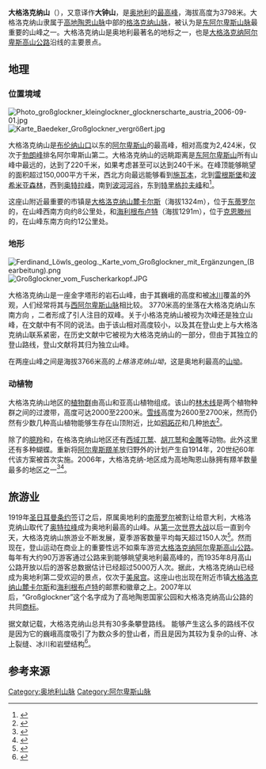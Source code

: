 {{noteTA
|G1=奥地利地名
}}
{{Infobox Mountain
| 名稱 =大格洛克納山
| 照片 =Compton Großglockner.jpg
| 照片說明 = 大格洛克纳山，{{link-de|爱德华·西奥多·康普顿|Edward Theodore Compton}}绘于1918年
| 海拔 =3798米
| 位置 =[[奥地利|奥地利]][[克恩顿州|克恩顿州]]及[[利恩茨县|东蒂罗尔]] 
| 山脈 =
| 相對高度 = 2424米
| 座標 ={{coord|47|24|0|N|12|24|36|E|}}
| 地形圖 = 
| 類別 =
| 年齡 = 
| 最近噴發 =
| 首次登頂 =1800年7月28日
| 最容易的攀登路線 =
| pushpin_map = Austria
| pushpin_map_caption = 大格洛克納山的位置
| latd=47 |latm=24 |lats=0 |latNS=N
| longd=12 |longm=24 |longs=36 |longEW=E
}}

'''大格洛克纳山'''（{{lang-de|'''Großglockner'''}}），又意译作'''大钟山'''，是[[奥地利|奥地利]]的[[各国最高点列表|最高峰]]，海拔高度为3798米。大格洛克纳山隶属于[[高地陶恩山脉|高地陶恩山脉]]中部的[[格洛克纳山脉|格洛克纳山脉]]，被认为是[[东阿尔卑斯山脉|东阿尔卑斯山脉]]最重要的山峰之一。大格洛克纳山是奥地利最著名的地标之一，也是[[大格洛克纳阿尔卑斯高山公路|大格洛克纳阿尔卑斯高山公路]]沿线的主要景点。 

== 地理 ==
=== 位置境域 ===  
[[File:Photo_großglockner_kleinglockner_glocknerscharte_austria_2006-09-01.jpg|thumb]]
[[File:Karte_Baedeker_Großglockner_vergrößert.jpg|thumb]]

大格洛克纳山是[[布伦纳山口|布伦纳山口]]以东的[[阿尔卑斯山|阿尔卑斯山]]的最高峰，相对高度为2,424米，仅次于[[勃朗峰|勃朗峰]]排名阿尔卑斯山第二。大格洛克纳山的远眺距离是[[东阿尔卑斯山|东阿尔卑斯山]]所有山峰中最远的，达到了220千米，如果考虑{{link-de|地面折射|Terrestrische Refraktion}}甚至可以达到240千米。在峰顶能够眺望的面积超过150,000平方千米，西北方向最远能够看到[[施瓦本行政区|施瓦本]]，北到[[雷根斯堡|雷根斯堡]]和[[波希米亚森林|波希米亚森林]]，西到[[奥特拉峰|奥特拉峰]]，南到[[波河河谷|波河河谷]]，东到[[特里格拉夫峰|特里格拉夫峰]]和{{link-de|托特斯山脉|Totes Gebirge}}<ref name="Kühlken">{{cite book|last=Kühlken|first=Oskar|title=''Das Glocknerbuch''|trans-title=大钟山之书|language=de}}</ref>。

这座山附近最重要的市镇是[[大格洛克纳山麓卡尔斯|大格洛克纳山麓卡尔斯]]（海拔1324m），位于[[利恩茨县|东蒂罗尔]]的{{link-de|卡尔斯山谷|Kalser Tal}}，在山峰西南方向约8公里处，和[[海利根布卢特|海利根布卢特]]（海拔1291m），位于[[克恩滕州|克恩滕州]]的{{link-de|莫尔山谷|Mölltal}}，在山峰东南方向约12公里处。

=== 地形 ===
[[File:Ferdinand_Löwls_geolog._Karte_vom_Großglockner_mit_Ergänzungen_(Bearbeitung).png|thumb]]
[[File:Großglockner_vom_Fuscherkarkopf.JPG|thumb]]

大格洛克纳山是一座金字塔形的岩石山峰，由于其巍峨的高度和被[[冰川|冰川]]覆盖的外观，人们经常将其与[[西阿尔卑斯山脉|西阿尔卑斯山脉]]相比较。 3770米高的{{link-de|小格洛克纳山|Kleinglockner}}坐落在大格洛克纳山东南方向 ，二者形成了引人注目的双峰。关于小格洛克纳山被视为次峰还是独立山峰，在文献中有不同的说法。由于该山相对高度较小，以及其在登山史上与大格洛克纳山联系紧密，在历史文献中它被视为大格洛克纳山的一部分，但由于其独立的登山路线，登山文献将其归为独立山峰。 

在两座山峰之间是海拔3766米高的''上格洛克纳山坳''，这是奥地利最高的[[山坳|山坳]]。  

=== 动植物 ===
大格洛克纳山地区的[[植物相|植物群]]由高山和亚高山植物组成。该山的[[林木线|林木线]]是两个植物种群之间的过渡带，高度可达2000至2200米。[[雪线|雪线]]高度为2600至2700米，然而仍然有少数几种高山植物能够生存在山顶附近，比如[[鸦跖花|鸦跖花]]和几种[[地衣|地衣]]<ref name="Mussnig">{{cite book|last=Mussnig|first=Günther|publisher=Großglockner Hochalpenstraßen AG, Österreichischer Alpenklub, Nationalpark Hohe Tauern|date=2000|title=''Der Nationalpark Hohe Tauern und die Erzherzog-Johann-Hütte''|trans-title=高地陶恩国家公园和约翰大公爵小屋|language=de}}</ref>。

除了{{link-de|高地陶恩国家公园|Nationalpark Hohe Tauern}}的[[臆羚|臆羚]]和{{link-de|阿尔卑斯旱獭|Alpenmurmeltier}}，在格洛克纳山地区还有[[西域兀鹫|西域兀鹫]]、[[胡兀鹫|胡兀鹫]]和[[金雕|金雕]]等动物。此外这里还有多种蝴蝶。重新将[[羱羊|阿尔卑斯羱羊]]放归野外的计划产生自1914年，20世纪60年代该方案被首次实施。2006年，大格洛克纳-{{link-de|帕斯特泽|Pasterze}}地区成为高地陶恩山脉拥有羱羊数量最多的地区之一<ref name="Hutter">{{cite book|last=Hutter|first=Clemens|publisher=Deutscher Alpenverein, österreichischer Alpenverein, Alpenverein Südtirol|date=2007|title=''Zuerst Angst vor dem Berg, dann Angst um den Berg''|trans-title=先惧山，后忧山|language=de|volume=131|pages=278|isbn=3-937530-14-2}}</ref><ref name="Greßmann">{{cite book|last=Greßmann|first=Gunther|publisher=Hans Pichler, Steinwildhegegemeinschaft Großglockner|date=2005|title=''Alpensteinwild um den Großglockner''|trans-title=大格洛克纳的阿尔卑斯山羊|language=de|location=Matrei|isbn=3-902128-09-7}}</ref>。

== 旅游业 ==
1919年[[圣日耳曼条约|圣日耳曼条约]]签订之后，原属奥地利的[[博尔扎诺自治省|南蒂罗尔]]被割让给意大利，大格洛克纳山取代了[[奥特拉峰|奥特拉峰]]成为奥地利最高的山峰。从[[第一次世界大战|第一次世界大战]]以后一直到今天，大格洛克纳山旅游业不断发展，夏季游客数量平均每天超过150人次<ref name="Stau 280">{{cite book|last=|first=|publisher=|date=2007|title=''Stau unterm Gipfelkreuz und Einsamkeit über den Wolken''|trans-title=|language=de|volume=131|pages=280|isbn=3-937530-15-0}}</ref>。然而现在，登山运动在商业上的重要性远不如乘车游览[[大格洛克纳阿尔卑斯高山公路|大格洛克纳阿尔卑斯高山公路]]。每年有大约90万游客通过公路来到能够眺望奥地利最高峰的{{link-de|弗朗茨•约瑟夫高地|Kaiser-Franz-Josefs-Höhe}}，而1935年8月高山公路开放以后的游客总数据估计已经超过5000万人次。据此，大格洛克纳山已经成为奥地利第二受欢迎的景点，仅次于[[美泉宫|美泉宫]]。这座山也出现在附近市镇[[大格洛克纳山麓卡尔斯|大格洛克纳山麓卡尔斯]]和[[海利根布卢特|海利根布卢特]]的邮票和徽章之上。2007年以后，“Großglockner”这个名字成为了高地陶恩国家公园和大格洛克纳高山公路的共同[[商标|商标]]。 

据文献记载，大格洛克纳山总共有30多条攀登路线。 能够产生这么多的路线不仅是因为它的巍峨高度吸引了为数众多的登山者，而且是因为其较为复杂的山脊、冰上裂缝、冰川和岩壁结构<ref name="Baumgartner">{{cite book|last=Baumgartner|first=Pusch|publisher=|date=|title=''Großglockner''|trans-title=大格洛克纳山|language=de|volume=89|pages=13|isbn=}}</ref>。

== 参考来源 ==
{{reflist|30em}}

{{Authority control}}
{{DEFAULTSORT:Großglockner}}

[[Category:奥地利山脉|Category:奥地利山脉]]
[[Category:阿尔卑斯山脉|Category:阿尔卑斯山脉]]